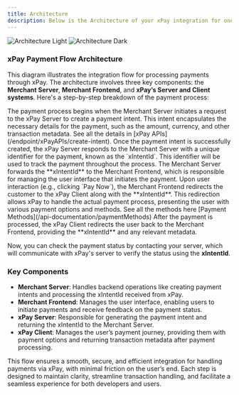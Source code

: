 ```yaml
---
title: Architecture
description: Below is the Architecture of your xPay integration for one time payments.
---
```


<Frame caption="How to accept payments?">
  <img className="block dark:hidden" src="/images/architecture-light.png" alt="Architecture Light" />
  <img className="hidden dark:block" src="/images/architecture-dark.png" alt="Architecture Dark" />
</Frame>

### xPay Payment Flow Architecture

This diagram illustrates the integration flow for processing payments through xPay. The architecture involves three key components: the **Merchant Server**, **Merchant Frontend**, and **xPay’s Server and Client systems**. Here's a step-by-step breakdown of the payment process:

<Steps>
  <Step title="Payment Intent (Merchant Server → xPay Server)">
    The payment process begins when the Merchant Server initiates a request to
    the xPay Server to create a payment intent. This intent encapsulates the
    necessary details for the payment, such as the amount, currency, and other
    transaction metadata. See all the details in [xPay APIs](/endpoint/xPayAPIs/create-intent).
  </Step>
  <Step title="Receive Payment Intent (xPay Server → Merchant Server)">
    Once the payment intent is successfully created, the xPay Server responds to
    the Merchant Server with a unique identifier for the payment, known as the
    `xIntentId`. This identifier will be used to track the payment throughout the
    process.
  </Step>
  <Step title="Forward Intent ID (Merchant Server → Merchant Frontend)">
    The Merchant Server forwards the **xIntentId** to the Merchant Frontend, which
    is responsible for managing the user interface that initiates the payment.
  </Step>
  <Step title="Redirect to xPay Client (Merchant Frontend → xPay Client)">
    Upon user interaction (e.g., clicking `Pay Now`), the Merchant Frontend
    redirects the customer to the xPay Client along with the **xIntentId**. This
    redirection allows xPay to handle the actual payment process, presenting the
    user with various payment options and methods. See all the methods here [Payment Methods](/api-documentation/paymentMethods)
  </Step>
  <Step title="Process Payment & Return Metadata (xPay Client → Merchant Frontend)">
  After the payment is processed, the xPay Client redirects the user back to
  the Merchant Frontend, providing the **xIntentId** and any relevant
  metadata.

  <Tip>Now, you can check the payment status by contacting your server, which will communicate with xPay's server to verify the status using the **xIntentId**.</Tip>
</Step>

</Steps>

### Key Components

- **Merchant Server**: Handles backend operations like creating payment intents and processing the xIntentId received from xPay.
- **Merchant Frontend**: Manages the user interface, enabling users to initiate payments and receive feedback on the payment status.
- **xPay Server**: Responsible for generating the payment intent and returning the xIntentId to the Merchant Server.
- **xPay Client**: Manages the user’s payment journey, providing them with payment options and returning transaction metadata after payment processing.

This flow ensures a smooth, secure, and efficient integration for handling payments via xPay, with minimal friction on the user’s end. Each step is designed to maintain clarity, streamline transaction handling, and facilitate a seamless experience for both developers and users.
